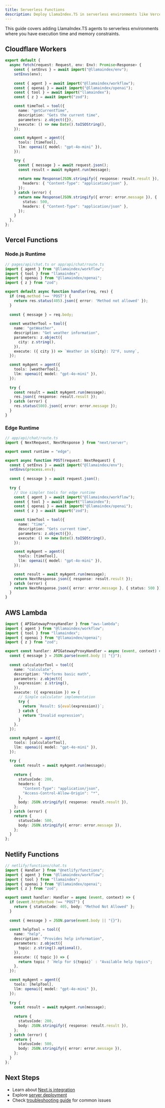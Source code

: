 ```yaml
---
title: Serverless Functions
description: Deploy LlamaIndex.TS in serverless environments like Vercel, Netlify, AWS Lambda, and Cloudflare Workers.
---
```


This guide covers adding LlamaIndex.TS agents to serverless environments where you have execution time and memory constraints.

## Cloudflare Workers

```typescript
export default {
  async fetch(request: Request, env: Env): Promise<Response> {
    const { setEnvs } = await import("@llamaindex/env");
    setEnvs(env);
    
    const { agent } = await import("@llamaindex/workflow");
    const { openai } = await import("@llamaindex/openai");
    const { tool } = await import("llamaindex");
    const { z } = await import("zod");

    const timeTool = tool({
      name: "getCurrentTime",
      description: "Gets the current time",
      parameters: z.object({}),
      execute: () => new Date().toISOString(),
    });

    const myAgent = agent({
      tools: [timeTool],
      llm: openai({ model: "gpt-4o-mini" }),
    });

    try {
      const { message } = await request.json();
      const result = await myAgent.run(message);
      
      return new Response(JSON.stringify({ response: result.result }), {
        headers: { "Content-Type": "application/json" },
      });
    } catch (error) {
      return new Response(JSON.stringify({ error: error.message }), {
        status: 500,
        headers: { "Content-Type": "application/json" },
      });
    }
  },
};
```



## Vercel Functions

### Node.js Runtime

```typescript
// pages/api/chat.ts or app/api/chat/route.ts
import { agent } from "@llamaindex/workflow";
import { tool } from "llamaindex";
import { openai } from "@llamaindex/openai";
import { z } from "zod";

export default async function handler(req, res) {
  if (req.method !== 'POST') {
    return res.status(405).json({ error: 'Method not allowed' });
  }
  
  const { message } = req.body;
  
  const weatherTool = tool({
    name: "getWeather",
    description: "Get weather information",
    parameters: z.object({
      city: z.string(),
    }),
    execute: ({ city }) => `Weather in ${city}: 72°F, sunny`,
  });

  const myAgent = agent({
    tools: [weatherTool],
    llm: openai({ model: "gpt-4o-mini" }),
  });
  
  try {
    const result = await myAgent.run(message);
    res.json({ response: result.result });
  } catch (error) {
    res.status(500).json({ error: error.message });
  }
}
```

### Edge Runtime

```typescript
// app/api/chat/route.ts
import { NextRequest, NextResponse } from "next/server";

export const runtime = "edge";

export async function POST(request: NextRequest) {
  const { setEnvs } = await import("@llamaindex/env");
  setEnvs(process.env);
  
  const { message } = await request.json();
  
  try {
    // Use simpler tools for edge runtime
    const { agent } = await import("@llamaindex/workflow");
    const { tool } = await import("llamaindex");
    const { openai } = await import("@llamaindex/openai");
    const { z } = await import("zod");

    const timeTool = tool({
      name: "time",
      description: "Gets current time",
      parameters: z.object({}),
      execute: () => new Date().toISOString(),
    });

    const myAgent = agent({
      tools: [timeTool],
      llm: openai({ model: "gpt-4o-mini" }),
    });

    const result = await myAgent.run(message);
    return NextResponse.json({ response: result.result });
  } catch (error) {
    return NextResponse.json({ error: error.message }, { status: 500 });
  }
}
```

## AWS Lambda

```typescript
import { APIGatewayProxyHandler } from "aws-lambda";
import { agent } from "@llamaindex/workflow";
import { tool } from "llamaindex";
import { openai } from "@llamaindex/openai";
import { z } from "zod";

export const handler: APIGatewayProxyHandler = async (event, context) => {
  const { message } = JSON.parse(event.body || "{}");
  
  const calculatorTool = tool({
    name: "calculate",
    description: "Performs basic math",
    parameters: z.object({
      expression: z.string(),
    }),
    execute: ({ expression }) => {
      // Simple calculator implementation
      try {
        return `Result: ${eval(expression)}`;
      } catch {
        return "Invalid expression";
      }
    },
  });

  const myAgent = agent({
    tools: [calculatorTool],
    llm: openai({ model: "gpt-4o-mini" }),
  });
  
  try {
    const result = await myAgent.run(message);
    
    return {
      statusCode: 200,
      headers: {
        "Content-Type": "application/json",
        "Access-Control-Allow-Origin": "*",
      },
      body: JSON.stringify({ response: result.result }),
    };
  } catch (error) {
    return {
      statusCode: 500,
      body: JSON.stringify({ error: error.message }),
    };
  }
};
```

## Netlify Functions

```typescript
// netlify/functions/chat.ts
import { Handler } from "@netlify/functions";
import { agent } from "@llamaindex/workflow";
import { tool } from "llamaindex";
import { openai } from "@llamaindex/openai";
import { z } from "zod";

export const handler: Handler = async (event, context) => {
  if (event.httpMethod !== "POST") {
    return { statusCode: 405, body: "Method Not Allowed" };
  }
  
  const { message } = JSON.parse(event.body || "{}");
  
  const helpTool = tool({
    name: "help",
    description: "Provides help information",
    parameters: z.object({
      topic: z.string().optional(),
    }),
    execute: ({ topic }) => {
      return topic ? `Help for ${topic}` : "Available help topics";
    },
  });

  const myAgent = agent({
    tools: [helpTool],
    llm: openai({ model: "gpt-4o-mini" }),
  });
  
  try {
    const result = await myAgent.run(message);
    
    return {
      statusCode: 200,
      body: JSON.stringify({ response: result.result }),
    };
  } catch (error) {
    return {
      statusCode: 500,
      body: JSON.stringify({ error: error.message }),
    };
  }
};
```

## Next Steps

- Learn about [Next.js integration](/docs/llamaindex/getting_started/installation/nextjs)
- Explore [server deployment](/docs/llamaindex/getting_started/installation/server-apis)
- Check [troubleshooting guide](/docs/llamaindex/getting_started/installation/troubleshooting) for common issues 